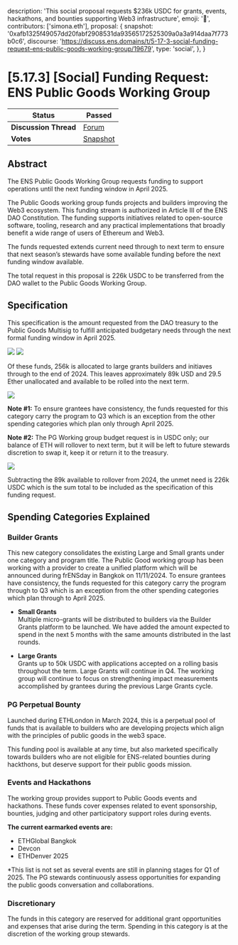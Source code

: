   description:
    'This social proposal requests $236k USDC for grants, events, hackathons, and bounties supporting Web3 infrastructure',
  emoji: '📖',
  contributors: ['simona.eth'],
  proposal: {
    snapshot:
      '0xafb1325f49057dd20fabf2908531da93565172525309a0a3a914daa7f773b0c6',
    discourse:
      'https://discuss.ens.domains/t/5-17-3-social-funding-request-ens-public-goods-working-group/19679',
    type: 'social',
  },
}

# [5.17.3] [Social] Funding Request: ENS Public Goods Working Group

| **Status**            | Passed                                                                                                                   |
| --------------------- | ------------------------------------------------------------------------------------------------------------------------ |
| **Discussion Thread** | [Forum](https://discuss.ens.domains/t/5-17-3-social-funding-request-ens-public-goods-working-group/19679)                |
| **Votes**             | [Snapshot](https://snapshot.box/#/s:ens.eth/proposal/0xafb1325f49057dd20fabf2908531da93565172525309a0a3a914daa7f773b0c6) |

## Abstract

The ENS Public Goods Working Group requests funding to support operations until the next funding window in April 2025.

The Public Goods working group funds projects and builders improving the Web3 ecosystem. This funding stream is authorized in Article III of the ENS DAO Constitution. The funding supports initiatives related to open-source software, tooling, research and any practical implementations that broadly benefit a wide range of users of Ethereum and Web3.

The funds requested extends current need through to next term to ensure that next season’s stewards have some available funding before the next funding window available.

The total request in this proposal is 226k USDC to be transferred from the DAO wallet to the Public Goods Working Group.

## Specification

This specification is the amount requested from the DAO treasury to the Public Goods Multisig to fulfill anticipated budgetary needs through the next formal funding window in April 2025.

![](https://ipfs.punkscape.xyz/ipfs/bafkreigs2h6fb5zpnsep76k3qejqlcwz757bgsl3vjsn7muvvgigta5q7a)
![](https://ipfs.punkscape.xyz/ipfs/bafkreictfvsa3fq2xv3rnnlnqdulphsq5d7s5eybiyvbjnqz5umqstsewu)

Of these funds, 256k is allocated to large grants builders and initiaves through to the end of 2024. This leaves approximately 89k USD and 29.5 Ether unallocated and available to be rolled into the next term.

![](https://ipfs.punkscape.xyz/ipfs/bafkreigv5qvxcs7u7hhoj3lrwzp2hsikjasugtuwe7bepobjz6bhvg5nby)

**Note #1:** To ensure grantees have consistency, the funds requested for this category carry the program to Q3 which is an exception from the other spending categories which plan only through April 2025.

**Note #2:** The PG Working group budget request is in USDC only; our balance of ETH will rollover to next term, but it will be left to future stewards discretion to swap it, keep it or return it to the treasury.

![](https://ipfs.punkscape.xyz/ipfs/bafkreihplgibqq5zdwvy7eqksvue753a76tmtpkvicitirfazle3wpbyy4)

Subtracting the 89k available to rollover from 2024, the unmet need is 226k USDC which is the sum total to be included as the specification of this funding request.

## Spending Categories Explained

### Builder Grants

This new category consolidates the existing Large and Small grants under one category and program title. The Public Good working group has been working with a provider to create a unified platform which will be announced during frENSday in Bangkok on 11/11/2024. To ensure grantees have consistency, the funds requested for this category carry the program through to Q3 which is an exception from the other spending categories which plan through to April 2025.

- **Small Grants**  
  Multiple micro-grants will be distributed to builders via the Builder Grants platform to be launched. We have added the amount expected to spend in the next 5 months with the same amounts distributed in the last rounds.

- **Large Grants**  
  Grants up to 50k USDC with applications accepted on a rolling basis throughout the term. Large Grants will continue in Q4. The working group will continue to focus on strengthening impact measurements accomplished by grantees during the previous Large Grants cycle.

### PG Perpetual Bounty

Launched during ETHLondon in March 2024, this is a perpetual pool of funds that is available to builders who are developing projects which align with the principles of public goods in the web3 space.

This funding pool is available at any time, but also marketed specifically towards builders who are not eligible for ENS-related bounties during hackthons, but deserve support for their public goods mission.

### Events and Hackathons

The working group provides support to Public Goods events and hackathons. These funds cover expenses related to event sponsorship, bounties, judging and other participatory support roles during events.

**The current earmarked events are:**

- ETHGlobal Bangkok
- Devcon
- ETHDenver 2025

\*This list is not set as several events are still in planning stages for Q1 of 2025. The PG stewards continuously assess opportunities for expanding the public goods conversation and collaborations.

### Discretionary

The funds in this category are reserved for additional grant opportunities and expenses that arise during the term. Spending in this category is at the discretion of the working group stewards.
